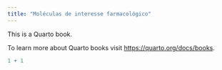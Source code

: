 ```yaml
---
title: "Moléculas de interesse farmacológico"
---
```


This is a Quarto book.

To learn more about Quarto books visit <https://quarto.org/docs/books>.

```r
1 + 1
```
